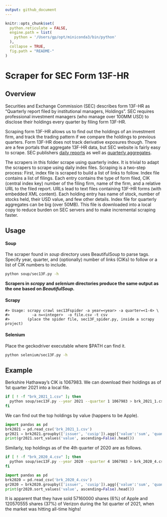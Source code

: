 ```yaml
---
output: github_document
---
```


<!-- README.md is generated from README.Rmd. Please edit that file -->
<!-- Usage: Rscript -e 'library(rmarkdown); rmarkdown::render("README.Rmd", NULL)' -->

```r
knitr::opts_chunk$set(
  python.reticulate = FALSE,
  engine.path = list(
    python = '/Users/gp/opt/miniconda3/bin/python'
  ),
  collapse = TRUE,
  fig.path = "README-"
)

```

# Scraper for SEC Form 13F-HR

## Overview

Securities and Exchange Commission (SEC) describes form 13F-HR as “Quarterly
report filed by institutional managers, Holdings”. SEC requires professional
investment managers (who manage over 100MM USD) to disclose their holdings
every quarter by filing form 13F-HR.

Scraping form 13F-HR allows us to find out the holdings of an investment firm,
and track the trading pattern if we compare the holdings to previous quarters.
Form 13F-HR does not track derivative exposures though. There are a few portals
that aggregate 13F-HR data, but SEC website is fairly easy to scrape. SEC
publishers [daily reports](https://www.sec.gov/Archives/edgar/daily-index/) as
well as [quarterly aggregates](https://www.sec.gov/Archives/edgar/full-index/).
 
The scrapers in this folder scrape using quarterly index. It is trivial to
adapt the scrapers to scrape using daily index files. Scraping is a two-step
process: First, index file is scraped to build a list of links to follow. Index
file contains a list of filings. Each entry contains the type of form filed,
CIK (central index key) number of the filing firm, name of the firm, and a
relative URL to the filed report. URLs lead to text files containing 13F-HR
forms (with embedded XML content). Each holding entry has name of stock, number
of stocks held, their USD value, and few other details. Index file for
quarterly aggregates can be big (over 50MB). This file is downloaded into a
local copy to reduce burden on SEC servers and to make incremental scraping
faster.


## Usage

#### Soup

The scraper found in *soup* directory uses BeautifulSoup to parse tags. Specify
year, quarter, and (optionally) number of links (CIKs) to follow or a list of
CIK numbers to include.

```zsh
python soup/sec13F.py -h

```

__Scrapers in *scrapy* and *selenium* directories produce the same output as
the one based on *BeautifulSoup*.__ 

#### Scrapy

```
#> Usage: scrapy crawl sec13Fspider -a year=<year> -a quarter=<1-4> \
#>          -a n=<integer>  -o file.csv -t csv
#>        (place the spider file, sec13F_spider.py, inside a scrapy project)

```

#### Selenium   

Place the geckodriver executable where $PATH can find it.

```zsh
python selenium/sec13F.py -h

```


## Example

Berkshire Hathaway's CIK is 1067983. We can download their holdings as of 1st
quarter 2021 into a local file.

```zsh
if [ ! -f "brk_2021_1.csv" ]; then
  python soup/sec13F.py --year 2021 --quarter 1 1067983 > brk_2021_1.csv
fi
```

We can find out the top holdings by value (happens to be Apple).

```python
import pandas as pd
brk2021 = pd.read_csv('brk_2021_1.csv')
gr2021 = brk2021.groupby(['issuer', 'cusip']).agg({'value':'sum', 'quantity':'sum'})
print(gr2021.sort_values('value', ascending=False).head())
```
Similarly, top holdings as of the 4th quarter of 2020 are as follows.

```zsh
if [ ! -f "brk_2020_4.csv" ]; then
  python soup/sec13F.py --year 2020 --quarter 4 1067983 > brk_2020_4.csv
fi
```
```python
import pandas as pd
brk2020 = pd.read_csv('brk_2020_4.csv')
gr2020 = brk2020.groupby(['issuer', 'cusip']).agg({'value':'sum', 'quantity':'sum'})
print(gr2020.sort_values('value', ascending=False).head())
```

It is apparent that they have sold 57160000 shares (6%) of Apple and 120570555
shares (37%) of Verizon during the 1st quarter of 2021, when the market was
hitting all-time highs!

